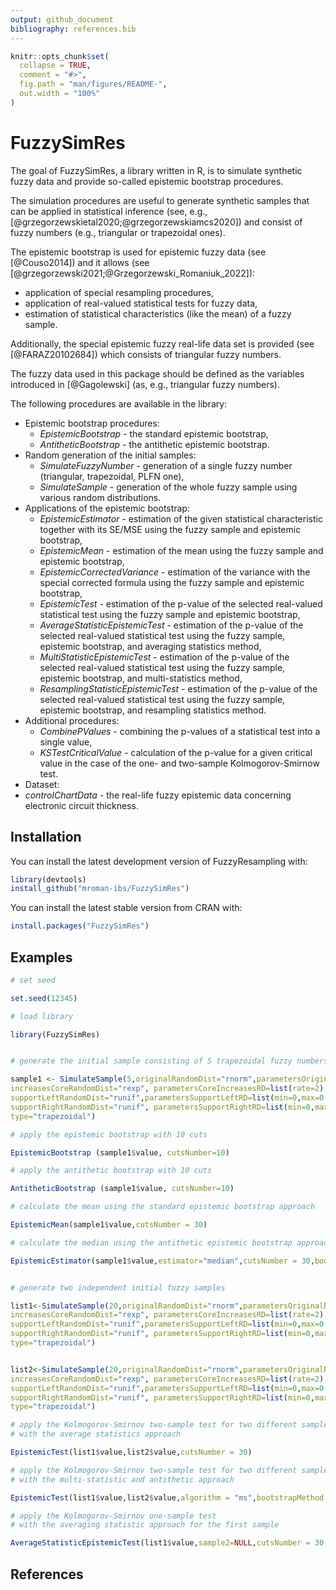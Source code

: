 ```yaml
---
output: github_document
bibliography: references.bib
---
```


<!-- README.md is generated from README.Rmd. Please edit that file -->

```r
knitr::opts_chunk$set(
  collapse = TRUE,
  comment = "#>",
  fig.path = "man/figures/README-",
  out.width = "100%"
)
```

# FuzzySimRes


The goal of FuzzySimRes, a library written in R, is to simulate synthetic fuzzy data and
provide so-called epistemic bootstrap procedures.

The simulation procedures are useful to generate synthetic samples that can be applied in statistical inference (see, e.g., [@grzegorzewskietal2020;@grzegorzewskiamcs2020]) and consist of fuzzy numbers (e.g., triangular or trapezoidal ones).

The epistemic bootstrap is used for epistemic fuzzy data (see [@Couso2014]) and it allows (see [@grzegorzewski2021;@Grzegorzewski_Romaniuk_2022]):

+ application of special resampling procedures, 
+ application of real-valued statistical tests for fuzzy data,
+ estimation of statistical characteristics (like the mean) of a fuzzy sample.

Additionally, the special epistemic fuzzy real-life data set is provided (see [@FARAZ20102684]) which consists of triangular fuzzy numbers.

The fuzzy data used in this package should be defined as the variables introduced in [@Gagolewski] (as, e.g., triangular fuzzy numbers).

The following procedures are available in the library:

+ Epistemic bootstrap procedures:
  + *EpistemicBootstrap* - the standard epistemic bootstrap,
  + *AntitheticBootstrap* - the antithetic epistemic bootstrap.
  
+ Random generation of the initial samples:  
  + *SimulateFuzzyNumber* - generation of a single fuzzy number (triangular, trapezoidal, PLFN one),
  + *SimulateSample* - generation of the whole fuzzy sample using various random distributions.
  
+ Applications of the epistemic bootstrap: 
  + *EpistemicEstimator* - estimation of the given statistical characteristic together with its SE/MSE using the fuzzy sample and epistemic bootstrap,
  + *EpistemicMean* - estimation of the mean using the fuzzy sample and epistemic bootstrap,
  + *EpistemicCorrectedVariance* - estimation of the variance with the special corrected formula using the fuzzy sample and epistemic bootstrap,
  + *EpistemicTest* - estimation of the p-value of the selected real-valued statistical test using the fuzzy sample and epistemic bootstrap,
  + *AverageStatisticEpistemicTest* - estimation of the p-value of the selected real-valued statistical test using the fuzzy sample, epistemic bootstrap, and averaging statistics method,
  + *MultiStatisticEpistemicTest* - estimation of the p-value of the selected real-valued statistical test using the fuzzy sample, epistemic bootstrap, and multi-statistics method,
  + *ResamplingStatisticEpistemicTest* - estimation of the p-value of the selected real-valued statistical test using the fuzzy sample, epistemic bootstrap, and resampling statistics method.
  


+ Additional procedures:
  + *CombinePValues* - combining the p-values of a statistical test into a single value,
  + *KSTestCriticalValue* - calculation of the p-value for a given critical value in the case of the one- and two-sample Kolmogorov-Smirnow test.
  
+ Dataset:
 + *controlChartData* - the real-life fuzzy epistemic data concerning electronic circuit thickness.


## Installation

You can install the latest development version of FuzzyResampling with:

``` r
library(devtools)
install_github("mroman-ibs/FuzzySimRes")
```


You can install the latest stable version from CRAN with:

``` r
install.packages("FuzzySimRes")
```

## Examples


``` r
# set seed

set.seed(12345)

# load library

library(FuzzySimRes)


# generate the initial sample consisting of 5 trapezoidal fuzzy numbers

sample1 <- SimulateSample(5,originalRandomDist="rnorm",parametersOriginalRD=list(mean=0,sd=1),
increasesCoreRandomDist="rexp", parametersCoreIncreasesRD=list(rate=2),
supportLeftRandomDist="runif",parametersSupportLeftRD=list(min=0,max=0.6),
supportRightRandomDist="runif", parametersSupportRightRD=list(min=0,max=0.6),
type="trapezoidal")

# apply the epistemic bootstrap with 10 cuts

EpistemicBootstrap (sample1$value, cutsNumber=10)

# apply the antithetic bootstrap with 10 cuts

AntitheticBootstrap (sample1$value, cutsNumber=10)

# calculate the mean using the standard epistemic bootstrap approach

EpistemicMean(sample1$value,cutsNumber = 30)

# calculate the median using the antithetic epistemic bootstrap approach

EpistemicEstimator(sample1$value,estimator="median",cutsNumber = 30,bootstrapMethod="anti")


# generate two independent initial fuzzy samples

list1<-SimulateSample(20,originalRandomDist="rnorm",parametersOriginalRD=list(mean=0,sd=1),
increasesCoreRandomDist="rexp", parametersCoreIncreasesRD=list(rate=2),
supportLeftRandomDist="runif",parametersSupportLeftRD=list(min=0,max=0.6),
supportRightRandomDist="runif", parametersSupportRightRD=list(min=0,max=0.6),
type="trapezoidal")


list2<-SimulateSample(20,originalRandomDist="rnorm",parametersOriginalRD=list(mean=0,sd=1),
increasesCoreRandomDist="rexp", parametersCoreIncreasesRD=list(rate=2),
supportLeftRandomDist="runif",parametersSupportLeftRD=list(min=0,max=0.6),
supportRightRandomDist="runif", parametersSupportRightRD=list(min=0,max=0.6),
type="trapezoidal")

# apply the Kolmogorov-Smirnov two-sample test for two different samples
# with the average statistics approach

EpistemicTest(list1$value,list2$value,cutsNumber = 30)

# apply the Kolmogorov-Smirnov two-sample test for two different samples
# with the multi-statistic and antithetic approach

EpistemicTest(list1$value,list2$value,algorithm = "ms",bootstrapMethod = "anti")

# apply the Kolmogorov-Smirnov one-sample test
# with the averaging statistic approach for the first sample

AverageStatisticEpistemicTest(list1$value,sample2=NULL,cutsNumber = 30,y="pnorm")

```

## References
